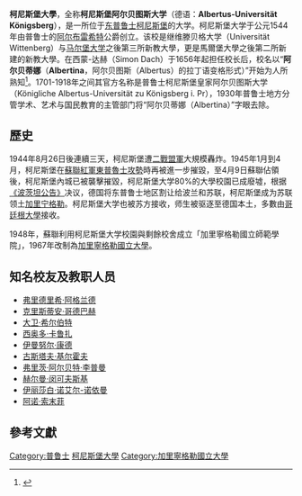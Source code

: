 {{Request translation|de}}
{{Infobox University
| name=柯尼斯堡大学
| native_name=Albertus-Universität Königsberg
| latin_name=Universitas Albertina
| image_name= Siegel-Albertina-Koenigsber.png
| motto= 
| established=1544年
| closed=1945年
| type=[[公立大学|公立]]
| campus=市区
| staff= 
| rector=[[Georg_Sabinus|Georg Sabinus]] 1544－1547 (首任)
| city=[[柯尼斯堡|柯尼斯堡]]
| country =[[东普鲁士|东普鲁士]]
| students= 
| affiliations = 
}}

'''柯尼斯堡大學'''，全称'''柯尼斯堡阿尔贝图斯大学'''（德语：'''Albertus-Universität Königsberg'''），是一所位于[[东普鲁士|东普鲁士]][[柯尼斯堡|柯尼斯堡]]的大学。柯尼斯堡大学于公元1544年由普鲁士的[[阿尔布雷希特_(普鲁士)|阿尔布雷希特]]公爵创立。该校是继维滕贝格大学（Universität Wittenberg）与[[马尔堡大学|马尔堡大学]]之後第三所新教大學，更是馬爾堡大學之後第二所新建的新教大學。在西蒙-达赫（Simon Dach）于1656年起担任校长后，校名以“'''阿尔贝蒂娜'''（'''Albertina'''，阿尔贝图斯（Albertus）的拉丁语变格形式）”开始为人所熟知<ref name="Koch">{{Literatur |Autor=Koch, Johann Friedrich Wilhelm |Titel=Eine Sammlung der Verordnungen welche die Verfassung und Verwaltung dieser Anstalten betreffen: f: der Königl. Universität zu Königsberg i. Pr. |Band=1 |Verlag=Verlag Ernst Siegfried Mittler |Ort=Berlin und Bromberg |Datum=1839 |Kapitel=Stiftung, Statuten und Nachrichten über die Fonds und das Personal der einzelnen Universitäten |Seiten=536ff |Kommentar=digitalisiertes Buch (Google) |Online=[http://books.google.de/?id=G_ZsOxbJxxoC online]}}</ref>。1701-1918年之间其官方名称是普鲁士柯尼斯堡皇家阿尔贝图斯大学（Königliche Albertus-Universität zu Königsberg i. Pr），1930年普鲁士地方分管学术、艺术与国民教育的主管部门将“阿尔贝蒂娜（Albertina）”字眼去除。

== 歷史 ==

1944年8月26日後連續三天，柯尼斯堡遭[[二戰|二戰]][[盟軍|盟軍]]大規模轟炸。1945年1月到4月，柯尼斯堡在[[蘇聯紅軍|蘇聯紅軍]][[東普魯士攻勢|東普魯士攻勢]]時再被進一步摧毀，至4月9日蘇聯佔領後，柯尼斯堡內城已被襲擊摧毀，柯尼斯堡大学80%的大學校園已成廢墟，根据[[波茨坦公告|《波茨坦公告》]]决议，德国将东普鲁士地区割让给波兰和苏联，柯尼斯堡成为苏联领土[[加里寧格勒|加里宁格勒]]。柯尼斯堡大学也被苏方接收，师生被驱逐至德国本土，多數由[[哥廷根大學|哥廷根大學]]接收。

1948年，蘇聯利用柯尼斯堡大学校園與剩餘校舍成立「加里寧格勒國立師範學院」，1967年改制為[[加里寧格勒國立大學|加里寧格勒國立大學]]。 

==知名校友及教职人员==
*[[弗里德里希·阿格兰德|弗里德里希·阿格兰德]]
*[[克里斯蒂安·哥德巴赫|克里斯蒂安·哥德巴赫]]
*[[大卫·希尔伯特|大卫·希尔伯特]]
*[[西奥多·卡鲁扎|西奥多·卡鲁扎]]
*[[伊曼努尔·康德|伊曼努尔·康德]]
*[[古斯塔夫·基尔霍夫|古斯塔夫·基尔霍夫]]
*[[弗里茨·阿尔贝特·李普曼|弗里茨·阿尔贝特·李普曼]]
*[[赫尔曼·闵可夫斯基|赫尔曼·闵可夫斯基]]
*[[伊丽莎白·诺艾尔-诺依曼|伊丽莎白·诺艾尔-诺依曼]]
*[[阿诺·索末菲|阿诺·索末菲]]

== 參考文獻 ==

{{Authority control}}
[[Category:普鲁士|Category:普鲁士]]
[[Category:柯尼斯堡大學|]]
[[Category:加里寧格勒國立大學|Category:加里寧格勒國立大學]]
